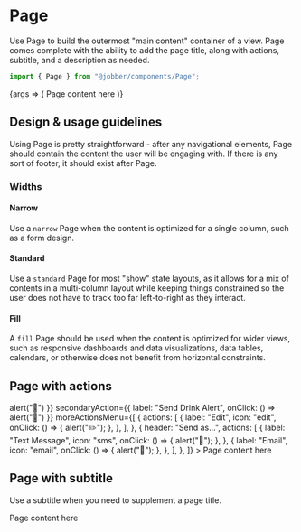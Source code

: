 
# Page

<Meta title="Patterns/Page" component={Page} />

Use Page to build the outermost "main content" container of a view. Page comes
complete with the ability to add the page title, along with actions, subtitle,
and a description as needed.

```ts
import { Page } from "@jobber/components/Page";
```

<Canvas>
  <Story
    name="Page"
    args={{
      title: "Notifications",
      intro:
        "Improve job completion rates, stop chasing payments, and boost your customer service by automatically communicating with your clients at key points before, during, and after a job. Read more about Notifications by visiting our [Help Center](https://help.getjobber.com/hc/en-us).",
    }}
  >
    {args => (
      <Page {...args}>
        <Text>Page content here</Text>
      </Page>
    )}
  </Story>
</Canvas>

<ArgsTable of={Page} story="Page" />

## Design & usage guidelines

Using Page is pretty straightforward - after any navigational elements, Page
should contain the content the user will be engaging with. If there is any sort
of footer, it should exist after Page.

### Widths

#### Narrow

Use a `narrow` Page when the content is optimized for a single column, such as a
form design.

#### Standard

Use a `standard` Page for most "show" state layouts, as it allows for a mix of
contents in a multi-column layout while keeping things constrained so the user
does not have to track too far left-to-right as they interact.

#### Fill

A `fill` Page should be used when the content is optimized for wider views, such
as responsive dashboards and data visualizations, data tables, calendars, or
otherwise does not benefit from horizontal constraints.

## Page with actions

<Canvas>
  <Page
    title="Notification Settings"
    intro="This isn't just talk. Get into action with some buttons and menus."
    primaryAction={{ label: "Send Food Alert", onClick: () => alert("🥨") }}
    secondaryAction={{ label: "Send Drink Alert", onClick: () => alert("🍹") }}
    moreActionsMenu={[
      {
        actions: [
          {
            label: "Edit",
            icon: "edit",
            onClick: () => {
              alert("✏️");
            },
          },
        ],
      },
      {
        header: "Send as...",
        actions: [
          {
            label: "Text Message",
            icon: "sms",
            onClick: () => {
              alert("📱");
            },
          },
          {
            label: "Email",
            icon: "email",
            onClick: () => {
              alert("📨");
            },
          },
        ],
      },
    ]}
  >
    <Content>
      <Text>Page content here</Text>
    </Content>
  </Page>
</Canvas>

## Page with subtitle

Use a subtitle when you need to supplement a page title.

<Canvas>
  <Page
    title="Notifications"
    subtitle="Notify me of all the work"
    intro="Improve job completion rates, stop chasing payments, and boost your customer service by automatically communicating with your clients at key points before, during, and after a job. Read more about Notifications by visiting our [Help Center](https://help.getjobber.com/hc/en-us)."
  >
    <Text>Page content here</Text>
  </Page>
</Canvas>
